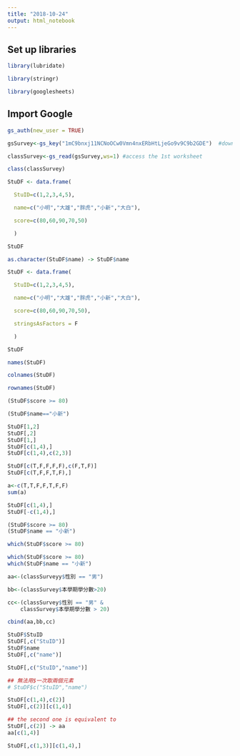 ```yaml
---
title: "2018-10-24"
output: html_notebook
---
```


## Set up libraries



```r

library(lubridate)

library(stringr)

library(googlesheets)

```



## Import Google



```r

gs_auth(new_user = TRUE)

```



```r

gsSurvey<-gs_key("1mC9bnxj11NCNoOCw0Vmn4nxERbHtLjeGo9v9C9b2GDE")  #download sheet information as an object

classSurvey<-gs_read(gsSurvey,ws=1) #access the 1st worksheet

```



```r

class(classSurvey)

```





```r

StuDF <- data.frame(

  StuID=c(1,2,3,4,5),

  name=c("小明","大雄","胖虎","小新","大白"),

  score=c(80,60,90,70,50)

  )

StuDF 

```



```r

as.character(StuDF$name) -> StuDF$name

```



```r

StuDF <- data.frame(

  StuID=c(1,2,3,4,5),

  name=c("小明","大雄","胖虎","小新","大白"),

  score=c(80,60,90,70,50),

  stringsAsFactors = F

  )

StuDF 

```



```r

names(StuDF) 

colnames(StuDF)

```



```r

rownames(StuDF)

```



```r

(StuDF$score >= 80)

(StuDF$name=="小新")

```

```r
StuDF[1,2]
StuDF[,2]
StuDF[1,]
StuDF[c(1,4),]
StuDF[c(1,4),c(2,3)]
```

```r
StuDF[c(T,F,F,F,F),c(F,T,F)]
StuDF[c(T,F,F,T,F),]
```

```r
a<-c(T,T,F,F,T,F,F)
sum(a)
```

```r
StuDF[c(1,4),]
StuDF[-c(1,4),]
```

```r
(StuDF$score >= 80)
(StuDF$name == "小新")
```

```r
which(StuDF$score >= 80)
```
```r
which(StuDF$score >= 80)
which(StuDF$name == "小新")
```

```r
aa<-(classSurveyy$性別 == "男")

bb<-(classSurvey$本學期學分數>20)

cc<-(classSurvey$性別 == "男" &
    classSurvey$本學期學分數 > 20)

cbind(aa,bb,cc)
```

```r
StuDF$StuID
StuDF[,c("StuID")]
StuDF$name
StuDF[,c("name")]
```

```r
StuDF[,c("StuID","name")]

## 無法用$一次取兩個元素
# StuDF$c("StuID","name")
```

```r
StuDF[c(1,4),c(2)]
StuDF[,c(2)][c(1,4)]

## the second one is equivalent to 
StuDF[,c(2)] -> aa
aa[c(1,4)] 
```

```r
StuDF[,c(1,3)][c(1,4),]
```

